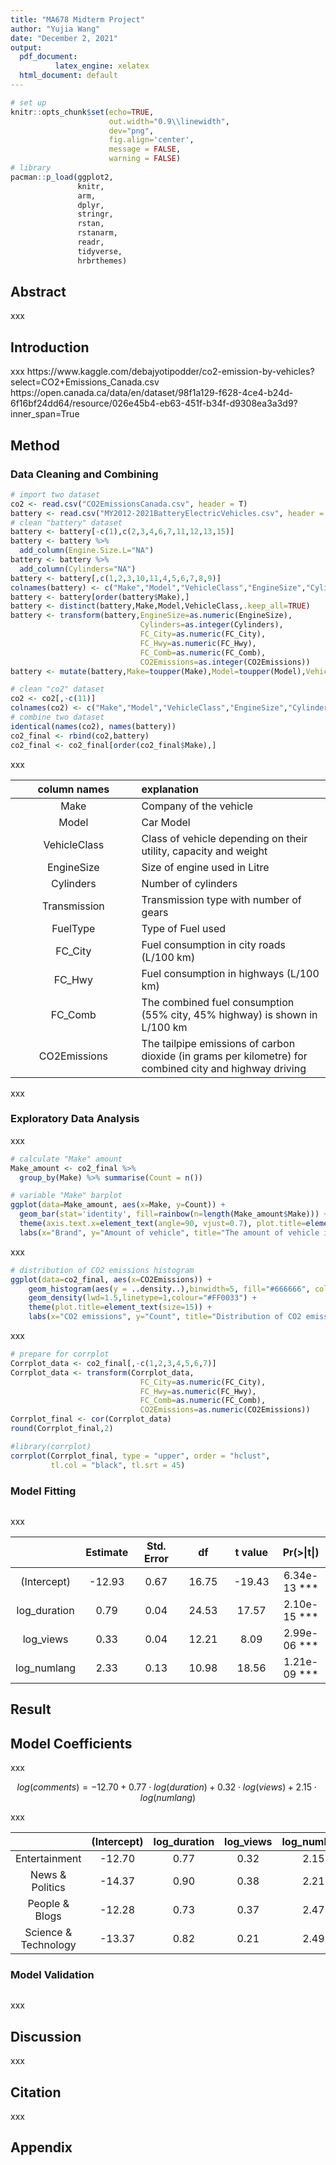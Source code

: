 ```yaml
---
title: "MA678 Midterm Project"
author: "Yujia Wang"
date: "December 2, 2021"
output:
  pdf_document: 
          latex_engine: xelatex
  html_document: default
---
```


```r
# set up
knitr::opts_chunk$set(echo=TRUE,
                      out.width="0.9\\linewidth",
                      dev="png",
                      fig.align='center',
                      message = FALSE,
                      warning = FALSE)
# library
pacman::p_load(ggplot2,
               knitr,
               arm,
               dplyr,
               stringr,
               rstan,
               rstanarm,
               readr,
               tidyverse,
               hrbrthemes)
```

## Abstract

xxx 

## Introduction

xxx
https://www.kaggle.com/debajyotipodder/co2-emission-by-vehicles?select=CO2+Emissions_Canada.csv
https://open.canada.ca/data/en/dataset/98f1a129-f628-4ce4-b24d-6f16bf24dd64/resource/026e45b4-eb63-451f-b34f-d9308ea3a3d9?inner_span=True

## Method

### Data Cleaning and Combining

```r
# import two dataset
co2 <- read.csv("CO2EmissionsCanada.csv", header = T)
battery <- read.csv("MY2012-2021BatteryElectricVehicles.csv", header = T)
# clean "battery" dataset
battery <- battery[-c(1),c(2,3,4,6,7,11,12,13,15)]
battery <- battery %>%
  add_column(Engine.Size.L="NA")
battery <- battery %>%
  add_column(Cylinders="NA")
battery <- battery[,c(1,2,3,10,11,4,5,6,7,8,9)]
colnames(battery) <- c("Make","Model","VehicleClass","EngineSize","Cylinders","Transmission","FuelType","FC_City","FC_Hwy","FC_Comb","CO2Emissions")
battery <- battery[order(battery$Make),]
battery <- distinct(battery,Make,Model,VehicleClass,.keep_all=TRUE)
battery <- transform(battery,EngineSize=as.numeric(EngineSize),
                             Cylinders=as.integer(Cylinders),
                             FC_City=as.numeric(FC_City),
                             FC_Hwy=as.numeric(FC_Hwy),
                             FC_Comb=as.numeric(FC_Comb),
                             CO2Emissions=as.integer(CO2Emissions))
battery <- mutate(battery,Make=toupper(Make),Model=toupper(Model),VehicleClass=toupper(VehicleClass))

# clean "co2" dataset
co2 <- co2[,-c(11)]
colnames(co2) <- c("Make","Model","VehicleClass","EngineSize","Cylinders","Transmission","FuelType","FC_City","FC_Hwy","FC_Comb","CO2Emissions")
# combine two dataset
identical(names(co2), names(battery))
co2_final <- rbind(co2,battery)
co2_final <- co2_final[order(co2_final$Make),]
```

xxx

|column names                     |explanation|
|:--:                             |:-----|
|Make                             |Company of the vehicle|
|Model                            |Car Model|
|VehicleClass                     |Class of vehicle depending on their utility, capacity and weight|
|EngineSize                       |Size of engine used in Litre|
|Cylinders                        |Number of cylinders|
|Transmission                     |Transmission type with number of gears|
|FuelType                         |Type of Fuel used|
|FC_City                          |Fuel consumption in city roads (L/100 km)|
|FC_Hwy                           |Fuel consumption in highways (L/100 km)|
|FC_Comb                          |The combined fuel consumption (55% city, 45% highway) is shown in L/100 km|
|CO2Emissions                     |The tailpipe emissions of carbon dioxide (in grams per kilometre) for combined city and highway driving|

xxx

### Exploratory Data Analysis

xxx 

```r
# calculate "Make" amount
Make_amount <- co2_final %>% 
  group_by(Make) %>% summarise(Count = n())
```

```r
# variable "Make" barplot
ggplot(data=Make_amount, aes(x=Make, y=Count)) +
  geom_bar(stat='identity', fill=rainbow(n=length(Make_amount$Make))) +
  theme(axis.text.x=element_text(angle=90, vjust=0.7), plot.title=element_text(size=15)) +
  labs(x="Brand", y="Amount of vehicle", title="The amount of vehicle in different brands")
```

xxx

```r
# distribution of CO2 emissions histogram
ggplot(data=co2_final, aes(x=CO2Emissions)) +
    geom_histogram(aes(y = ..density..),binwidth=5, fill="#666666", color="#e9ecef") +
    geom_density(lwd=1.5,linetype=1,colour="#FF0033") +
    theme(plot.title=element_text(size=15)) +
    labs(x="CO2 emissions", y="Count", title="Distribution of CO2 emissions")
```

xxx

```r
# prepare for corrplot
Corrplot_data <- co2_final[,-c(1,2,3,4,5,6,7)]
Corrplot_data <- transform(Corrplot_data,
                             FC_City=as.numeric(FC_City),
                             FC_Hwy=as.numeric(FC_Hwy),
                             FC_Comb=as.numeric(FC_Comb),
                             CO2Emissions=as.numeric(CO2Emissions))
Corrplot_final <- cor(Corrplot_data)
round(Corrplot_final,2)
```

```r
#library(corrplot)
corrplot(Corrplot_final, type = "upper", order = "hclust", 
         tl.col = "black", tl.srt = 45)
```

### Model Fitting

```r

```

xxx

|                |Estimate   |Std. Error  |df        |t value |Pr(>&#124;t&#124;) |
|:---:           |:---:      |:---:       |:---:     |:---:   |:---:              |
|(Intercept)     |-12.93     |0.67        |16.75     |-19.43  |6.34e-13 ***       |
|log_duration    |0.79       |0.04        |24.53     |17.57   |2.10e-15 ***       |
|log_views       |0.33       |0.04        |12.21     |8.09    |2.99e-06 ***       |
|log_numlang     |2.33       |0.13        |10.98     |18.56   |1.21e-09 ***       |

## Result

## Model Coefficients

xxx

$$log(comments)= -12.70 + 0.77\cdot log(duration) + 0.32\cdot log(views) + 2.15\cdot log(numlang)$$

xxx

|                        |(Intercept) |log_duration |log_views  |log_numlang |
|:---:                   |:---:       |:---:        |:---:      |:---:       |
|Entertainment           |-12.70      |0.77         |0.32       |2.15        |
|News & Politics         |-14.37      |0.90         |0.38       |2.21        |
|People & Blogs          |-12.28      |0.73         |0.37       |2.47        |
|Science & Technology    |-13.37      |0.82         |0.21       |2.49        |

### Model Validation

```r

```
   
xxx

## Discussion

xxx

## Citation

xxx    

\newpage
## Appendix
```r

```












